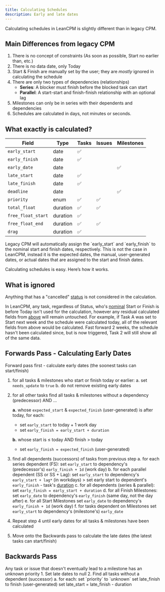 ```yaml
---
title: Calculating Schedules
description: Early and late dates
---
```


Calculating schedules in LeanCPM is slightly different than in legacy CPM.

## Main Differences from legacy CPM

1. There is no concept of constraints (As soon as possible, Start no earlier than, etc.)
2. There is no data date, only Today
3. Start & Finish are manually set by the user; they are *mostly* ignored in calculating the schedule
4. There are only two types of dependencies (relationships)
	- **Series**: A blocker must finish before the blocked task can start
	- **Parallel**: A start-start and finish-finish relationship with an optional lag
5. Milestones can only be in series with their dependents and dependencies
6. Schedules are calculated in days, not minutes or seconds.


## What exactly is calculated?

| Field              | Type     | Tasks | Issues | Milestones |
| ------------------ | -------- | ----- | ------ | ---------- |
| `early_start`      | date     | ✅     |        |            |
| `early_finish`     | date     | ✅     |        |            |
| `early_date`       | date     |       |        | ✅          |
| `late_start`       | date     | ✅     |        |            |
| `late_finish`      | date     | ✅     |        |            |
| `deadline`         | date     |       |        | ✅          |
| `priority`         | enum     | ✅     | ✅      |            |
| `total_float`      | duration | ✅     | ✅      |            |
| `free_float_start` | duration | ✅     |        |            |
| `free_float_end`   | duration | ✅     | ✅      |            |
| `drag`             | duration | ✅     |        |            |

<Callout title="Legacy CPM" type="warn">
 Legacy CPM will automatically assign the `early_start` and `early_finish` to the nominal start and finish dates, respectively. This is not the case in LeanCPM, instead it is the expected dates, the manual, user-generated dates, or actual dates that are assigned to the start and finish dates. 
</Callout>


Calculating schedules is easy. Here’s how it works.

## What is ignored

Anything that has a "cancelled" [status](status) is not considered in the calculation.

In LeanCPM, any task, regardless of Status, who's [nominal](terms/nominal_dates) Start or Finish is before Today isn't used for the calculation, however any residual calculated fields from [above](#what-exactly-is-calculated) will remain untouched. For example, if Task A was set to Start next week and the schedule were calculated today, all of the relevant fields from above would be calculated. Fast forward 2 weeks, the schedule hasn't been calculated since, but is now triggered, Task 2 will still show all of the same data.

## Forwards Pass - Calculating Early Dates



Forward pass first - calculate early dates (the soonest tasks can start/finish)
1. for all tasks & milestones who start or finish today or earlier:
	a. set `needs_update` to `true` 
	b. do not remove existing early dates
2. for all other tasks find all tasks & milestones without a dependency (predecessor) AND ...

    **a.** whose `expected_start` & `expected_finish` (user-generated) is after today, for each:
	- set `early_start` to today + 1 work day
	- set `early_finish = early_start + duration`
		
	**b.** whose start is ≤ today AND finish > today
	
	- set `early_finish = expected_finish` (user-generated)
3. find all dependents (successors) of tasks from previous step
    a. for each series dependent (FS):
	    set `early_start` to dependency's (predecessor's) `early_finish + 1d` (work day)
    b. for each parallel dependent (SS or SS + Lag):
	    set `early_start` to dependency's `early_start + lag*` (in workdays)
	    > set early start to dependent's `early_finish` - task's [duration](duration) 
    c. for all dependents (series & parallel):
	    set `early_finish = early_start + duration`
    d. for all Finish Milestones:
	    set `early_date` to dependency's `early_finish` (same day, not the day after)
    e. for all Start Milestones
	    set `early_date` to dependency's `early_finish + 1d` (work day)
	f. for tasks dependent on Milestones
		set `early_start` to dependency's (milestone's) `early_date`
4. Repeat step 4 until early dates for all tasks & milestones have been calculated
5. Move onto the Backwards pass to calculate the late dates (the latest tasks can start/finish)


## Backwards Pass

<Callout title="Unknown Priority" type="error">
 Any task or issue that doesn't eventually lead to a milestone has an unknown priority
</Callout>
1. Set late dates to null
2. Find all tasks without a dependent (successor)
	a. for each:
		set `priority` to `unknown`
		set  late_finish to finish (user-generated)
		set late_start = late_finish - duration
		

